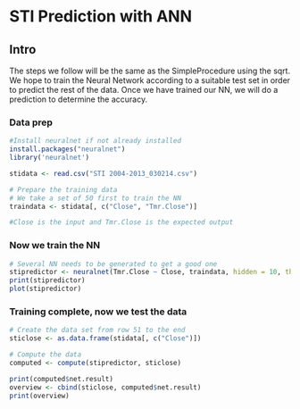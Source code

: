 STI Prediction with ANN
========================================================
Intro
--------
The steps we follow will be the same as the SimpleProcedure using the sqrt. We hope to train the Neural Network according to a suitable test set in order to predict the rest of the data. Once we have trained our NN, we will do a prediction to determine the accuracy.

### Data prep 
```r
#Install neuralnet if not already installed
install.packages("neuralnet")
library('neuralnet')

stidata <- read.csv("STI 2004-2013_030214.csv")

# Prepare the training data
# We take a set of 50 first to train the NN
traindata <- stidata[, c("Close", "Tmr.Close")]

#Close is the input and Tmr.Close is the expected output
```

### Now we train the NN 
```r
# Several NN needs to be generated to get a good one
stipredictor <- neuralnet(Tmr.Close ~ Close, traindata, hidden = 10, threshold = 0.01, lifesign = 'full')
print(stipredictor)
plot(stipredictor)
```

### Training complete, now we test the data
```r
# Create the data set from row 51 to the end
sticlose <- as.data.frame(stidata[, c("Close")])

# Compute the data
computed <- compute(stipredictor, sticlose)

print(computed$net.result)
overview <- cbind(sticlose, computed$net.result)
print(overview)
```
